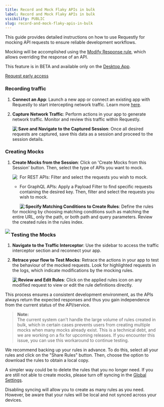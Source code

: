 ```yaml
---
title: Record and Mock Flaky APIs in bulk
label: Record and Mock Flaky APIs in bulk
visibility: PUBLIC
slug: record-and-mock-flaky-apis-in-bulk
---
```


This guide provides detailed instructions on how to use Requestly for mocking API requests to ensure reliable development workflows.

Mocking will be accomplished using the [Modify Response rule](https://developers.requestly.com/http-rules/modify-response-body/), which allows overriding the response of an API.

This feature is in BETA and available only on the [Desktop App](https://requestly.com/desktop/).

[Request early access](https://forms.gle/48wp84mLw8LaH3Qw6)

### **Recording traffic**

1. **Connect an App**: Launch a new app or connect an existing app with Requestly to start intercepting network traffic. Learn more [here](https://developers.requestly.com/inspect-traffic/overview/).

2) **Capture Network Traffic**: Perform actions in your app to generate network traffic. Monitor and review this traffic within Requestly.

   <Image src="https://imagedelivery.net/IEMzXmjRvW0g933AN5ejrA/wwwnotionso-image-prod-files-secures3us-west-2amazonawscom-8e04dd23-74cd-4c44-8158-4238eac359d1-3f8ba3e4-3838-4b58-aecc-dda167111336-beadf9c4-20d3-44b2-94e2-a6bfe1b9d218png/public" align="left" />

3. **Save and Navigate to the Captured Session**: Once all desired requests are captured, save this data as a session and proceed to the session details.

### **Creating Mocks**

1. **Create Mocks from the Session**: Click on 'Create Mocks from this Session' button. Then, select the type of APIs you want to mock.

   <Image src="https://imagedelivery.net/IEMzXmjRvW0g933AN5ejrA/wwwnotionso-image-prod-files-secures3us-west-2amazonawscom-8e04dd23-74cd-4c44-8158-4238eac359d1-44591711-c6ec-4bdc-bb75-9b4751858d7d-2bf801ab-9c0d-4e5d-b9c9-65700b9f449bpng/public" align="left" />

   * For REST APIs: Filter and select the requests you wish to mock.

   * For GraphQL APIs: Apply a Payload Filter to find specific requests containing the desired key. Then, filter and select the requests you wish to mock.

     <Image src="https://imagedelivery.net/IEMzXmjRvW0g933AN5ejrA/wwwnotionso-image-prod-files-secures3us-west-2amazonawscom-8e04dd23-74cd-4c44-8158-4238eac359d1-f8012549-eb39-4245-937c-88afd187420d-54efdd26-d977-4aef-a880-78b70055e4dapng/public" align="left" />

2) **Specify Matching Conditions to Create Rules**: Define the rules for mocking by choosing matching conditions such as matching the entire URL, only the path, or both path and query parameters. Review the created rules in the rules index.

<Image src="https://imagedelivery.net/IEMzXmjRvW0g933AN5ejrA/wwwnotionso-image-prod-files-secures3us-west-2amazonawscom-8e04dd23-74cd-4c44-8158-4238eac359d1-b54eebf4-0bbb-4d21-a785-bc1762bd2f3a-03e764b0-d62c-4bd1-a5b4-8d55be9572ccpng/public" align="left" />

### **Testing the Mocks**

1. **Navigate to the Traffic Interceptor**: Use the sidebar to access the traffic interceptor section and reconnect your app.

2) **Retrace your flow to Test Mocks**: Retrace the actions in your app to test the behaviour of the mocked requests. Look for highlighted requests in the logs, which indicate modifications by the mocking rules.

   <Image src="https://imagedelivery.net/IEMzXmjRvW0g933AN5ejrA/wwwnotionso-image-prod-files-secures3us-west-2amazonawscom-8e04dd23-74cd-4c44-8158-4238eac359d1-599bf9bd-4f5f-4cfd-9c43-973d6d6f70dd-6c39490e-fca4-4487-9ad2-afc91eb9c999png/public" align="left" />

3) **Review and Edit Rules**: Click on the applied rules icon on any modified request to view or edit the rule definitions directly.

This process ensures a consistent development environment, as the APIs always return the expected responses and thus you gain independence from the current status of the API/service.

> **Note:**\
> The current system can't handle the large volume of rules created in bulk, which in certain cases prevents users from creating multiple mocks when many mocks already exist. This is a technical debt, and we are working on a fix for upcoming releases. If you encounter this issue, you can use this workaround to continue testing.

We recommend backing up your rules in advance. To do this, select all your rules and click on the "Share Rules" button. Then, choose the option to download the rules to obtain a local copy.

A simpler way could be to delete the rules that you no longer need. If you are still not able to create mocks, please turn off syncing in the [Global Settings](https://app.requestly.io/settings/global-settings).

Disabling syncing will allow you to create as many rules as you need. However, be aware that your rules will be local and not synced across your devices.

